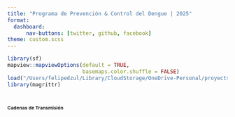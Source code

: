 ```yaml
---
title: "Programa de Prevención & Control del Dengue | 2025"
format: 
  dashboard:
      nav-buttons: [twitter, github, facebook]
theme: custom.scss
---
```


```r
library(sf)
mapview::mapviewOptions(default = TRUE,
                        basemaps.color.shuffle = FALSE)
load("/Users/felipedzul/Library/CloudStorage/OneDrive-Personal/proyects/geocoding_mex/2025/8.RData/denmex_2025.RData")
library(magrittr)
```

# [**Cadenas de Transmisión**]{style="font-size:8pt"}

